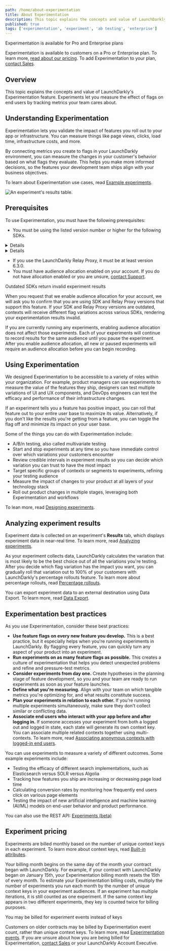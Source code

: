 ```yaml
---
path: /home/about-experimentation
title: About Experimentation
description: This topic explains the concepts and value of LaunchDarkly's Experimentation feature.
published: true
tags: ['experimentation', 'experiment', 'ab testing', 'enterprise']
---
```


<Callout intent="primary">
<CalloutTitle>Experimentation is available for Pro and Enterprise plans</CalloutTitle>
<CalloutDescription>

Experimentation is available to customers on a Pro or Enterprise plan. To learn more, [read about our pricing](https://launchdarkly.com/pricing/). To add Experimentation to your plan, [contact Sales](https://launchdarkly.com/contact-sales/).

</CalloutDescription>
</Callout>

## Overview

This topic explains the concepts and value of LaunchDarkly's Experimentation feature. Experiments let you measure the effect of flags on end users by tracking metrics your team cares about.

## Understanding Experimentation

Experimentation lets you validate the impact of features you roll out to your app or infrastructure. You can measure things like page views, clicks, load time, infrastructure costs, and more.

By connecting metrics you create to flags in your LaunchDarkly environment, you can measure the changes in your customer's behavior based on what flags they evaluate. This helps you make more informed decisions, so the features your development team ships align with your business objectives.

To learn about Experimentation use cases, read [Example experiments](/guides/experimentation/example-experiments).

![An experiment's results table.](experiment-results.png)

## Prerequisites

To use Experimentation, you must have the following prerequisites:

- You must be using the listed version number or higher for the following SDKs.

<Details summary="Click to expand a table listing required client-side SDK versions">

Client-side SDKs:

<Table>
  <TableHeader>
    <TableHeadCell>SDK</TableHeadCell>
    <TableHeadCell>Version</TableHeadCell>
  </TableHeader>
  <TableBody>
    <TableRow>
      <TableCell>.NET (client-side/Xamarin)</TableCell>
      <TableCell>2.0.0</TableCell>
    </TableRow>
    <TableRow>
      <TableCell>Android</TableCell>
      <TableCell>3.1.0</TableCell>
    </TableRow>
    <TableRow>
      <TableCell>C/C++</TableCell>
      <TableCell>2.4.8</TableCell>
    </TableRow>
    <TableRow>
      <TableCell>Electron</TableCell>
      <TableCell>All versions</TableCell>
    </TableRow>
    <TableRow>
      <TableCell>Flutter</TableCell>
      <TableCell>0.2.0</TableCell>
    </TableRow>
    <TableRow>
      <TableCell>iOS</TableCell>
      <TableCell>All versions</TableCell>
    </TableRow>
    <TableRow>
      <TableCell>JavaScript</TableCell>
      <TableCell>2.6.0</TableCell>
    </TableRow>
    <TableRow>
      <TableCell>Node.js</TableCell>
      <TableCell>All versions</TableCell>
    </TableRow>
    <TableRow>
      <TableCell>React Native</TableCell>
      <TableCell>5.0.0</TableCell>
    </TableRow>
    <TableRow>
      <TableCell>React Web</TableCell>
      <TableCell>All versions</TableCell>
    </TableRow>
    <TableRow>
      <TableCell>Roku</TableCell>
      <TableCell>All versions</TableCell>
    </TableRow>
    <TableRow>
      <TableCell>Vue</TableCell>
      <TableCell>All versions</TableCell>
    </TableRow>
</TableBody>
</Table>

</Details>

<Details summary="Click to expand a table listing required server-side SDK versions">

Server-side SDKs:

<Table>
  <TableHeader>
    <TableHeadCell>SDK</TableHeadCell>
    <TableHeadCell>Version</TableHeadCell>
  </TableHeader>
  <TableBody>
  <TableRow>
    <TableCell>.NET</TableCell>
    <TableCell>6.1.0</TableCell>
  </TableRow>
  <TableRow>
    <TableCell>Apex</TableCell>
    <TableCell>1.1.0</TableCell>
  </TableRow>
  <TableRow>
    <TableCell>C/C++</TableCell>
    <TableCell>2.4.0</TableCell>
  </TableRow>
  <TableRow>
    <TableCell>Erlang</TableCell>
    <TableCell>1.2.0</TableCell>
  </TableRow>
  <TableRow>
    <TableCell>Go</TableCell>
    <TableCell>5.4.0</TableCell>
  </TableRow>
  <TableRow>
    <TableCell>Haskell</TableCell>
    <TableCell>2.2.0</TableCell>
  </TableRow>
  <TableRow>
    <TableCell>Java</TableCell>
    <TableCell>5.5.0</TableCell>
  </TableRow>
  <TableRow>
    <TableCell>Lua</TableCell>
    <TableCell>2.4.0</TableCell>
  </TableRow>
  <TableRow>
    <TableCell>Node.js</TableCell>
    <TableCell>6.1.0</TableCell>
  </TableRow>
  <TableRow>
    <TableCell>PHP</TableCell>
    <TableCell>4.1.0</TableCell>
  </TableRow>
  <TableRow>
    <TableCell>Python</TableCell>
    <TableCell>7.2.0</TableCell>
  </TableRow>
  <TableRow>
    <TableCell>Ruby</TableCell>
    <TableCell>6.2.0</TableCell>
  </TableRow>
  <TableRow>
    <TableCell>Rust</TableCell>
    <TableCell>1.0.0-beta.1</TableCell>
  </TableRow>
</TableBody>
</Table>

</Details>

- If you use the LaunchDarkly Relay Proxy, it must be at least version 6.3.0.
- You must have audience allocation enabled on your account. If you do not have allocation enabled or you are unsure, [contact Support](https://support.launchdarkly.com/hc/en-us/requests/new).

<Callout intent="alert">
<CalloutTitle>Outdated SDKs return invalid experiment results</CalloutTitle>
<CalloutDescription>

When you request that we enable audience allocation for your account, we will ask you to confirm that you are using SDK and Relay Proxy versions that support this feature. If your SDK and Relay Proxy versions are outdated, contexts will receive different flag variations across various SDKs, rendering your experimentation results invalid.

</CalloutDescription>
</Callout>

If you are currently running any experiments, enabling audience allocation does not affect those experiments. Each of your experiments will continue to record results for the same audience until you pause the experiment. After you enable audience allocation, all new or paused experiments will require an audience allocation before you can begin recording.

## Using Experimentation

We designed Experimentation to be accessible to a variety of roles within your organization. For example, product managers can use experiments to measure the value of the features they ship, designers can test multiple variations of UI and UX components, and DevOps engineers can test the efficacy and performance of their infrastructure changes.

If an experiment tells you a feature has positive impact, you can roll that feature out to your entire user base to maximize its value. Alternatively, if you don't like the results you're getting from a feature, you can toggle the flag off and minimize its impact on your user base.

Some of the things you can do with Experimentation include:

- A/B/n testing, also called multivariate testing
- Start and stop experiments at any time so you have immediate control over which variations your customers encounter
- Review credible intervals in experiment results so you can decide which variation you can trust to have the most impact
- Target specific groups of contexts or segments to experiments, refining your testing audience
- Measure the impact of changes to your product at all layers of your technology stack
- Roll out product changes in multiple stages, leveraging both Experimentation and workflows

To lean more, read [Designing experiments](/guides/experimentation/designing-experiments).

## Analyzing experiment results

Experiment data is collected on an experiment's **Results** tab, which displays experiment data in near-real time. To learn more, read [Analyzing experiments](/home/analyzing-experiments).

As your experiment collects data, LaunchDarkly calculates the variation that is most likely to be the best choice out of all the variations you're testing. After you decide which flag variation has the impact you want, you can gradually roll that variation out to 100% of your customers with LaunchDarkly's percentage rollouts feature. To learn more about percentage rollouts, read [Percentage rollouts](/home/flags/rollouts).

You can export experiment data to an external destination using Data Export. To learn more, read [Data Export](/home/data-export).

## Experimentation best practices

As you use Experimentation, consider these best practices:

- **Use feature flags on every new feature you develop.** This is a best practice, but it especially helps when you're running experiments in LaunchDarkly. By flagging every feature, you can quickly turn any aspect of your product into an experiment.
- **Run experiments on as many feature flags as possible.** This creates a culture of experimentation that helps you detect unexpected problems and refine and pressure-test metrics.
- **Consider experiments from day one.** Create hypotheses in the planning stage of feature development, so you and your team are ready to run experiments as soon as your feature launches.
- **Define what you're measuring.** Align with your team on which tangible metrics you're optimizing for, and what results constitute success.
- **Plan your experiments in relation to each other.** If you're running multiple experiments simultaneously, make sure they don't collect similar or conflicting data.
- **Associate end users who interact with your app before and after logging in.** If someone accesses your experiment from both a logged out and logged in state, each state will generate its own context key. You can associate multiple related contexts together using multi-contexts. To learn more, read [Associating anonymous contexts with logged-in end users](/home/contexts/anonymous-contexts#associating-anonymous-contexts-with-logged-in-end-users).

You can use experiments to measure a variety of different outcomes. Some example experiments include:

- Testing the efficacy of different search implementations, such as Elasticsearch versus SOLR versus Algolia
- Tracking how features you ship are increasing or decreasing page load time
- Calculating conversion rates by monitoring how frequently end users click on various page elements
- Testing the impact of new artificial intelligence and machine learning (AI/ML) models on end-user behavior and product performance.

<LearnMore>

You can also use the REST API: [Experiments (beta)](https://apidocs.launchdarkly.com/tag/Experiments-(beta))

</LearnMore>

## Experiment pricing

Experiments are billed monthly based on the number of unique context keys in each experiment. To learn more about context keys, read [Built-in attributes](/home/contexts/built-in-attributes).

Your billing month begins on the same day of the month your contract began with LaunchDarkly. For example, if your contract with LaunchDarkly began on January 15th, your Experimentation billing month resets the 15th of every month. To estimate your Experimentation billing costs, multiply the number of experiments you run each month by the number of unique context keys in your experiment audiences. If an experiment has multiple iterations, it is still counted as one experiment. If the same context key appears in two different experiments, they key is counted twice for billing purposes.

<Callout intent="info">
<CalloutTitle>You may be billed for experiment events instead of keys</CalloutTitle>
<CalloutDescription>

Customers on older contracts may be billed by Experimentation event count, rather than unique context keys. To learn more, read [Experimentation events](/home/about-experimentation/events). If you are unsure about how you are being billed for Experimentation, [contact Sales](https://launchdarkly.com/contact-sales/) or your LaunchDarkly Account Executive.

</CalloutDescription>
</Callout>
